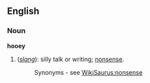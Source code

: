 ==English==

===Noun===
'''hooey'''
#(''[[slang]]''): silly talk or writing; [[nonsense]].
#:Synonyms - see [[WikiSaurus:nonsense]]